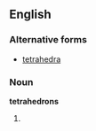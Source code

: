 ==English==

===Alternative forms===
* [[tetrahedra]]

===Noun===
'''tetrahedrons'''

# {{plural of|[[tetrahedron]]}}